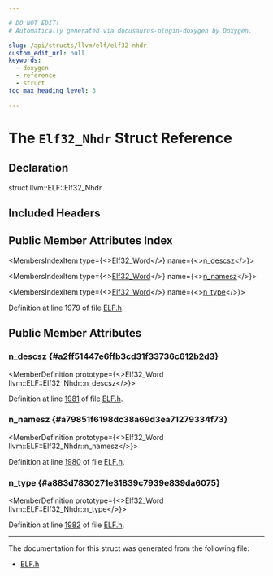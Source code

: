 ```yaml
---

# DO NOT EDIT!
# Automatically generated via docusaurus-plugin-doxygen by Doxygen.

slug: /api/structs/llvm/elf/elf32-nhdr
custom_edit_url: null
keywords:
  - doxygen
  - reference
  - struct
toc_max_heading_level: 3

---
```





# The `Elf32_Nhdr` Struct Reference

<DoxygenPage pluginConfig={pluginConfig}>



## Declaration

<CodeBlock>struct llvm::ELF::Elf32_Nhdr</CodeBlock>

## Included Headers

<IncludesList>
<IncludesListItem
  filePath="llvm/BinaryFormat/ELF.h"
  permalink="/docs/api/files/include/include/llvm/include/llvm/binaryformat/elf-h"
  isLocal="true" />
</IncludesList>

## Public Member Attributes Index

<MembersIndex>

<MembersIndexItem
  type={<><a href="/docs/api/namespaces/llvm/elf/#a52f624470271b7177f8be9dd519daf61">Elf32&#95;Word</a></>}
  name={<><a href="#a2ff51447e6ffb3cd31f33736c612b2d3">n&#95;descsz</a></>}>
</MembersIndexItem>

<MembersIndexItem
  type={<><a href="/docs/api/namespaces/llvm/elf/#a52f624470271b7177f8be9dd519daf61">Elf32&#95;Word</a></>}
  name={<><a href="#a79851f6198dc38a69d3ea71279334f73">n&#95;namesz</a></>}>
</MembersIndexItem>

<MembersIndexItem
  type={<><a href="/docs/api/namespaces/llvm/elf/#a52f624470271b7177f8be9dd519daf61">Elf32&#95;Word</a></>}
  name={<><a href="#a883d7830271e31839c7939e839da6075">n&#95;type</a></>}>
</MembersIndexItem>

</MembersIndex>


Definition at line 1979 of file <a href="/docs/api/files/include/include/llvm/include/llvm/binaryformat/elf-h">ELF.h</a>.

<SectionDefinition>

## Public Member Attributes

### n&#95;descsz {#a2ff51447e6ffb3cd31f33736c612b2d3}

<MemberDefinition
  prototype={<>Elf32&#95;Word llvm::ELF::Elf32&#95;Nhdr::n&#95;descsz</>}>

Definition at line <a href="/docs/api/files/include/include/llvm/include/llvm/binaryformat/elf-h/#l01981">1981</a> of file <a href="/docs/api/files/include/include/llvm/include/llvm/binaryformat/elf-h">ELF.h</a>.
</MemberDefinition>

### n&#95;namesz {#a79851f6198dc38a69d3ea71279334f73}

<MemberDefinition
  prototype={<>Elf32&#95;Word llvm::ELF::Elf32&#95;Nhdr::n&#95;namesz</>}>

Definition at line <a href="/docs/api/files/include/include/llvm/include/llvm/binaryformat/elf-h/#l01980">1980</a> of file <a href="/docs/api/files/include/include/llvm/include/llvm/binaryformat/elf-h">ELF.h</a>.
</MemberDefinition>

### n&#95;type {#a883d7830271e31839c7939e839da6075}

<MemberDefinition
  prototype={<>Elf32&#95;Word llvm::ELF::Elf32&#95;Nhdr::n&#95;type</>}>

Definition at line <a href="/docs/api/files/include/include/llvm/include/llvm/binaryformat/elf-h/#l01982">1982</a> of file <a href="/docs/api/files/include/include/llvm/include/llvm/binaryformat/elf-h">ELF.h</a>.
</MemberDefinition>

</SectionDefinition>

<hr/>

The documentation for this struct was generated from the following file:

<ul>
<li><a href="/docs/api/files/include/include/llvm/include/llvm/binaryformat/elf-h">ELF.h</a></li>
</ul>

</DoxygenPage>
